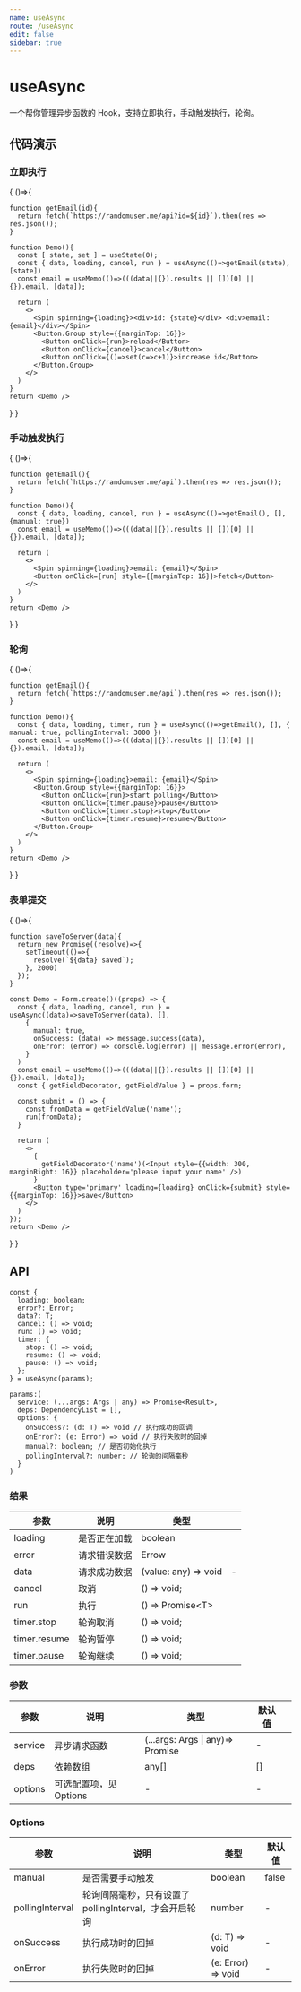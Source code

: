```yaml
---
name: useAsync
route: /useAsync
edit: false
sidebar: true
---
```



# useAsync

一个帮你管理异步函数的 Hook，支持立即执行，手动触发执行，轮询。

## 代码演示

### 立即执行

<Playground>
{
  ()=>{

    function getEmail(id){
      return fetch(`https://randomuser.me/api?id=${id}`).then(res => res.json());
    }

    function Demo(){
      const [ state, set ] = useState(0);
      const { data, loading, cancel, run } = useAsync(()=>getEmail(state), [state])
      const email = useMemo(()=>(((data||{}).results || [])[0] || {}).email, [data]);

      return (
        <>
          <Spin spinning={loading}><div>id: {state}</div> <div>email: {email}</div></Spin>
          <Button.Group style={{marginTop: 16}}>
            <Button onClick={run}>reload</Button>
            <Button onClick={cancel}>cancel</Button>
            <Button onClick={()=>set(c=>c+1)}>increase id</Button>
          </Button.Group>
        </>
      )
    }
    return <Demo />
  }
}
</Playground>

### 手动触发执行

<Playground>
{
  ()=>{

    function getEmail(){
      return fetch(`https://randomuser.me/api`).then(res => res.json());
    }

    function Demo(){
      const { data, loading, cancel, run } = useAsync(()=>getEmail(), [], {manual: true})
      const email = useMemo(()=>(((data||{}).results || [])[0] || {}).email, [data]);

      return (
        <>
          <Spin spinning={loading}>email: {email}</Spin>
          <Button onClick={run} style={{marginTop: 16}}>fetch</Button>
        </>
      )
    }
    return <Demo />
  }
}
</Playground>

### 轮询

<Playground>
{
  ()=>{

    function getEmail(){
      return fetch(`https://randomuser.me/api`).then(res => res.json());
    }

    function Demo(){
      const { data, loading, timer, run } = useAsync(()=>getEmail(), [], { manual: true, pollingInterval: 3000 })
      const email = useMemo(()=>(((data||{}).results || [])[0] || {}).email, [data]);

      return (
        <>
          <Spin spinning={loading}>email: {email}</Spin>
          <Button.Group style={{marginTop: 16}}>
            <Button onClick={run}>start polling</Button>
            <Button onClick={timer.pause}>pause</Button>
            <Button onClick={timer.stop}>stop</Button>
            <Button onClick={timer.resume}>resume</Button>
          </Button.Group>
        </>
      )
    }
    return <Demo />
  }
}
</Playground>

### 表单提交

<Playground>
{
  ()=>{

    function saveToServer(data){
      return new Promise((resolve)=>{
        setTimeout(()=>{
          resolve(`${data} saved`);
        }, 2000)
      });
    }

    const Demo = Form.create()((props) => {
      const { data, loading, cancel, run } = useAsync((data)=>saveToServer(data), [], 
        { 
          manual: true,
          onSuccess: (data) => message.success(data),
          onError: (error) => console.log(error) || message.error(error),
        }
      )
      const email = useMemo(()=>(((data||{}).results || [])[0] || {}).email, [data]);
      const { getFieldDecorator, getFieldValue } = props.form;

      const submit = () => {
        const fromData = getFieldValue('name');
        run(fromData);
      }

      return (
        <>
          {
            getFieldDecorator('name')(<Input style={{width: 300, marginRight: 16}} placeholder='please input your name' />)
          }
          <Button type='primary' loading={loading} onClick={submit} style={{marginTop: 16}}>save</Button>
        </>
      )
    });
    return <Demo />
  }
}
</Playground>

## API

```
const {
  loading: boolean;
  error?: Error;
  data?: T;
  cancel: () => void;
  run: () => void;
  timer: {
    stop: () => void;
    resume: () => void;
    pause: () => void;
  };
} = useAsync(params);

params:(
  service: (...args: Args | any) => Promise<Result>,
  deps: DependencyList = [],
  options: {
    onSuccess?: (d: T) => void // 执行成功的回调
    onError?: (e: Error) => void // 执行失败时的回掉
    manual?: boolean; // 是否初始化执行
    pollingInterval?: number; // 轮询的间隔毫秒
  }
)
```

### 结果

| 参数         | 说明         | 类型                 |   |
|--------------|--------------|----------------------|---|
| loading      | 是否正在加载 | boolean              |   |
| error        | 请求错误数据 | Errow                |   |
| data         | 请求成功数据 | (value: any) => void | - |
| cancel       | 取消         | () => void;          |   |
| run          | 执行         | () => Promise\<T\>          |   |
| timer.stop   | 轮询取消     | () => void;          |   |
| timer.resume | 轮询暂停     | () => void;          |   |
| timer.pause  | 轮询继续     | () => void;          |   |


### 参数

| 参数    | 说明                   | 类型           | 默认值         |   |
|---------|------------------------|----------------|----------------|---|
| service | 异步请求函数           | (...args: Args \| any)=> Promise | - |
| deps    | 依赖数组               | any[]          | []             |   |
| options | 可选配置项，见 Options | -              | -              |   |

### Options

| 参数            | 说明                                                   | 类型    | 默认值 |
|-----------------|--------------------------------------------------------|---------|--------|
| manual          | 是否需要手动触发                                       | boolean | false  |
| pollingInterval | 轮询间隔毫秒，只有设置了 pollingInterval，才会开启轮询 | number  | -      |
| onSuccess       | 执行成功时的回掉                                    | (d: T) => void | - |
| onError         | 执行失败时的回掉                                    | (e: Error) => void | - |
